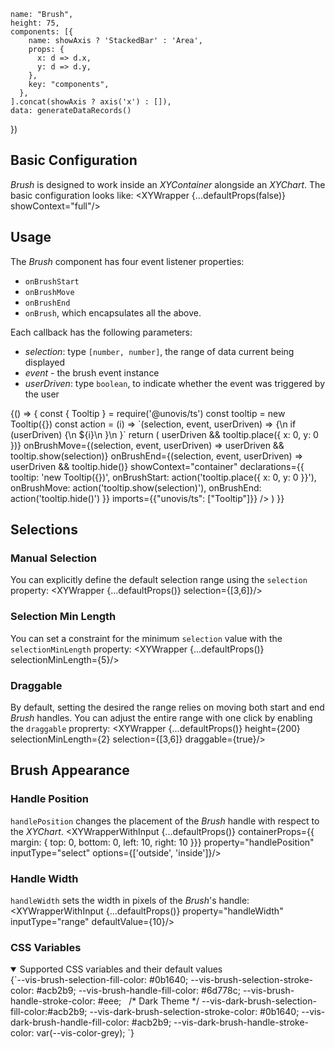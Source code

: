 
    name: "Brush",
    height: 75,
    components: [{
        name: showAxis ? 'StackedBar' : 'Area',
        props: {
          x: d => d.x,
          y: d => d.y,
        },
        key: "components",
      },
    ].concat(showAxis ? axis('x') : []),
    data: generateDataRecords()
})

## Basic Configuration
_Brush_ is designed to work inside an _XYContainer_ alongside an _XYChart_. The basic configuration looks like:
<XYWrapper {...defaultProps(false)} showContext="full"/>

## Usage
The _Brush_ component has four event listener properties:

- `onBrushStart`
- `onBrushMove`
- `onBrushEnd`
- `onBrush`, which encapsulates all the above.

Each callback has the following parameters:
- _selection_: type `[number, number]`, the range of data current being displayed
- _event_ - the brush event instance
- _userDriven_: type `boolean`, to indicate whether the event was triggered by the user

<BrowserOnly>
  {() => {
    const { Tooltip } = require('@unovis/ts')
    const tooltip = new Tooltip({})
    const action = (i) => `(selection, event, userDriven) => {\n    if (userDriven) {\n      ${i}\n    }\n  }`
    return (
      <XYWrapper {...defaultProps()}
        height={150}
        containerProps={{ tooltip }}
        onBrushStart={(selection, event, userDriven) => userDriven && tooltip.place({ x: 0, y: 0 })}
        onBrushMove={(selection, event, userDriven) => userDriven && tooltip.show(selection)}
        onBrushEnd={(selection, event, userDriven) => userDriven && tooltip.hide()}
        showContext="container"
        declarations={{
          tooltip: 'new Tooltip({})',
          onBrushStart: action('tooltip.place({ x: 0, y: 0 }}'),
          onBrushMove: action('tooltip.show(selection)'),
          onBrushEnd: action('tooltip.hide()')
        }}
        imports={{"unovis/ts": ["Tooltip"]}}
      />
    )
  }}
</BrowserOnly>

## Selections
### Manual Selection
You can explicitly define the default selection range using the `selection` property:
<XYWrapper {...defaultProps()} selection={[3,6]}/>

### Selection Min Length
You can set a constraint for the minimum `selection` value with the `selectionMinLength` property:
<XYWrapper {...defaultProps()} selectionMinLength={5}/>

### Draggable
By default, setting the desired the range relies on moving both start and end _Brush_ handles. You can adjust the entire range with one click by enabling the `draggable` proprerty:
<XYWrapper {...defaultProps()} height={200} selectionMinLength={2} selection={[3,6]} draggable={true}/>

## Brush Appearance
### Handle Position
`handlePosition` changes the placement of the _Brush_ handle with respect to the _XYChart_.
<XYWrapperWithInput {...defaultProps()} containerProps={{ margin: { top: 0, bottom: 0, left: 10, right: 10 }}} property="handlePosition" inputType="select" options={['outside', 'inside']}/>

### Handle Width
`handleWidth` sets the width in pixels of the _Brush_'s handle:
<XYWrapperWithInput {...defaultProps()} property="handleWidth" inputType="range" defaultValue={10}/>

### CSS Variables
<details open>
  <summary>Supported CSS variables and their default values</summary>
  <CodeBlock language="css">
{`--vis-brush-selection-fill-color: #0b1640;
--vis-brush-selection-stroke-color: #acb2b9;
--vis-brush-handle-fill-color: #6d778c;
--vis-brush-handle-stroke-color: #eee;
 
/* Dark Theme */
--vis-dark-brush-selection-fill-color:#acb2b9;
--vis-dark-brush-selection-stroke-color: #0b1640;
--vis-dark-brush-handle-fill-color: #acb2b9;
--vis-dark-brush-handle-stroke-color: var(--vis-color-grey);
`}
  </CodeBlock>
</details>

<PropTable name='VisBrush'></PropTable>
